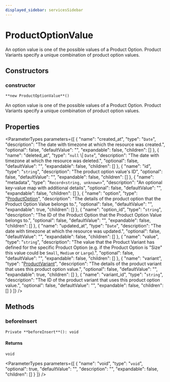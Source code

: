 ```yaml
---
displayed_sidebar: servicesSidebar
---
```



# ProductOptionValue

An option value is one of the possible values of a Product Option. Product Variants specify a unique combination of product option values.

## Constructors

### constructor

`**new ProductOptionValue**()`

An option value is one of the possible values of a Product Option. Product Variants specify a unique combination of product option values.

## Properties

<ParameterTypes parameters={[
  {
    "name": "created_at",
    "type": "`Date`",
    "description": "The date with timezone at which the resource was created.",
    "optional": false,
    "defaultValue": "",
    "expandable": false,
    "children": []
  },
  {
    "name": "deleted_at",
    "type": "``null`` \\| `Date`",
    "description": "The date with timezone at which the resource was deleted.",
    "optional": false,
    "defaultValue": "",
    "expandable": false,
    "children": []
  },
  {
    "name": "id",
    "type": "`string`",
    "description": "The product option value's ID",
    "optional": false,
    "defaultValue": "",
    "expandable": false,
    "children": []
  },
  {
    "name": "metadata",
    "type": "`Record<string, unknown>`",
    "description": "An optional key-value map with additional details",
    "optional": false,
    "defaultValue": "",
    "expandable": false,
    "children": []
  },
  {
    "name": "option",
    "type": "[ProductOption](ProductOption.mdx)",
    "description": "The details of the product option that the Product Option Value belongs to.",
    "optional": false,
    "defaultValue": "",
    "expandable": true,
    "children": []
  },
  {
    "name": "option_id",
    "type": "`string`",
    "description": "The ID of the Product Option that the Product Option Value belongs to.",
    "optional": false,
    "defaultValue": "",
    "expandable": false,
    "children": []
  },
  {
    "name": "updated_at",
    "type": "`Date`",
    "description": "The date with timezone at which the resource was updated.",
    "optional": false,
    "defaultValue": "",
    "expandable": false,
    "children": []
  },
  {
    "name": "value",
    "type": "`string`",
    "description": "The value that the Product Variant has defined for the specific Product Option (e.g. if the Product Option is \"Size\" this value could be `Small`, `Medium` or `Large`).",
    "optional": false,
    "defaultValue": "",
    "expandable": false,
    "children": []
  },
  {
    "name": "variant",
    "type": "[ProductVariant](ProductVariant.mdx)",
    "description": "The details of the product variant that uses this product option value.",
    "optional": false,
    "defaultValue": "",
    "expandable": true,
    "children": []
  },
  {
    "name": "variant_id",
    "type": "`string`",
    "description": "The ID of the product variant that uses this product option value.",
    "optional": false,
    "defaultValue": "",
    "expandable": false,
    "children": []
  }
]} />

## Methods

### beforeInsert

`Private **beforeInsert**(): void`

#### Returns

`void`

<ParameterTypes parameters={[
  {
    "name": "void",
    "type": "`void`",
    "optional": true,
    "defaultValue": "",
    "description": "",
    "expandable": false,
    "children": []
  }
]} />
